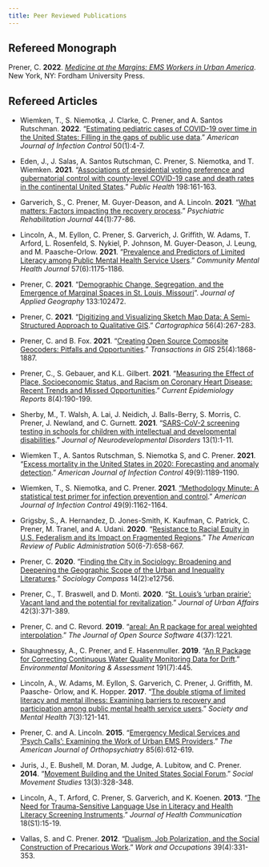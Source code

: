 ```yaml
---
title: Peer Reviewed Publications
---
```


## Refereed Monograph

Prener, C. **2022**. *[Medicine at the Margins: EMS Workers in Urban America](https://www.fordhampress.com/9781531501082/medicine-at-the-margins/)*. New York, NY: Fordham University Press.

## Refereed Articles

- Wiemken, T., S. Niemotka, J. Clarke, C. Prener, and A. Santos Rutschman. **2022**. "[Estimating pediatric cases of COVID-19 over time in the United States: Filling in the gaps of public use data](https://doi.org/10.1016/j.ajic.2021.10.018)." *American Journal of Infection Control* 50(1):4-7.

- Eden, J., J. Salas, A. Santos Rutschman, C. Prener, S. Niemotka, and T. Wiemken. **2021**. "[Associations of presidential voting preference and gubernatorial control with county-level COVID-19 case and death rates in the continental United States](https://doi.org/10.1016/j.puhe.2021.07.038)." *Public Health* 198:161-163.

- Garverich, S., C. Prener, M. Guyer-Deason, and A. Lincoln. **2021**. "[What matters: Factors impacting the recovery process](https://doi.org/10.1037/prj0000407)." *Psychiatric Rehabilitation Journal* 44(1):77-86.

- Lincoln, A., M. Eyllon, C. Prener, S. Garverich, J. Griffith, W. Adams, T. Arford, L. Rosenfeld, S. Nykiel, P. Johnson, M. Guyer-Deason, J. Leung, and M. Paasche-Orlow. **2021**. "[Prevalence and Predictors of Limited Literacy among Public Mental Health Service Users](https://doi.org/10.1007/s10597-020-00750-0)." *Community Mental Health Journal* 57(6):1175-1186.

- Prener, C. **2021**. "[Demographic Change, Segregation, and the Emergence of Marginal Spaces in St. Louis, Missouri](https://doi.org/10.1016/j.apgeog.2021.102472)". *Journal of Applied Geography* 133:102472.

- Prener, C. **2021**. "[Digitizing and Visualizing Sketch Map Data: A Semi-Structured Approach to Qualitative GIS](https://doi.org/10.3138/cart-2020-0030)." *Cartographica* 56(4):267-283.

- Prener, C. and B. Fox. **2021**. "[Creating Open Source Composite Geocoders: Pitfalls and Opportunities](https://doi.org/10.1111/tgis.12741)." *Transactions in GIS* 25(4):1868-1887.

- Prener, C., S. Gebauer, and K.L. Gilbert. **2021**. "[Measuring the Effect of Place, Socioeconomic Status, and Racism on Coronary Heart Disease: Recent Trends and Missed Opportunities](https://doi.org/10.1007/s40471-021-00281-6)." *Current Epidemiology Reports* 8(4):190-199.

- Sherby, M., T. Walsh, A. Lai, J. Neidich, J. Balls-Berry, S. Morris, C. Prener, J. Newland, and C. Gurnett. **2021**. "[SARS-CoV-2 screening testing in schools for children with intellectual and developmental disabilities](https://doi.org/10.1186/s11689-021-09376-z)." *Journal of Neurodevelopmental Disorders* 13(1):1-11.

- Wiemken T., A. Santos Rutschman, S. Niemotka S, and C. Prener. **2021**. "[Excess mortality in the United States in 2020: Forecasting and anomaly detection](https://doi.org/10.1016/j.ajic.2021.03.013)." *American Journal of Infection Control* 49(9):1189-1190.

- Wiemken, T., S. Niemotka, and C. Prener. **2021**. ["Methodology Minute: A statistical test primer for infection prevention and control](https://doi.org/10.1016/j.ajic.2021.04.003)." *American Journal of Infection Control* 49(9):1162-1164.

- Grigsby, S., A. Hernandez, D. Jones-Smith, K. Kaufman, C. Patrick, C. Prener, M. Tranel, and A. Udani. **2020**. "[Resistance to Racial Equity in U.S. Federalism and its Impact on Fragmented Regions](https://doi.org/10.1177/0275074020942063)." *The American Review of Public Administration* 50(6-7):658-667.

- Prener, C. **2020**. "[Finding the City in Sociology: Broadening and Deepening the Geographic Scope of the Urban and Inequality Literatures](https://doi.org/10.1111/soc4.12756)." *Sociology Compass* 14(2):e12756.

- Prener, C., T. Braswell, and D. Monti. **2020**. "[St. Louis's 'urban prairie': Vacant land and the potential for revitalization](https://doi.org/10.1080/07352166.2018.1474079)." *Journal of Urban Affairs* 42(3):371-389.

- Prener, C. and C. Revord. **2019**. "[areal: An R package for areal weighted interpolation](https://joss.theoj.org/papers/10.21105/joss.01221)." *The Journal of Open Source Software* 4(37):1221.

- Shaughnessy, A., C. Prener, and E. Hasenmuller. **2019**. "[An R Package for Correcting Continuous Water Quality Monitoring Data for Drift](https://doi.org/10.1007/s10661-019-7586-x)." *Environmental Monitoring & Assessment* 191(7):445.

- Lincoln, A., W. Adams, M. Eyllon, S. Garverich, C. Prener, J. Griffith, M. Paasche- Orlow, and K. Hopper. **2017**. "[The double stigma of limited literacy and mental illness: Examining barriers to recovery and participation among public mental health service users](https://doi.org/10.1177/2156869317707001)." *Society and Mental Health* 7(3):121-141.

- Prener, C. and A. Lincoln. **2015**. "[Emergency Medical Services and 'Psych Calls': Examining the Work of Urban EMS Providers](https://doi.org/10.1037/ort0000077)." *The American Journal of Orthopsychiatry* 85(6):612-619.

- Juris, J., E. Bushell, M. Doran, M. Judge, A. Lubitow, and C. Prener. **2014**. "[Movement Building and the United States Social Forum](https://doi.org/10.1080/14742837.2013.841575)." *Social Movement Studies* 13(3):328-348.

- Lincoln, A., T. Arford, C. Prener, S. Garverich, and K. Koenen. **2013**. "[The Need for Trauma-Sensitive Language Use in Literacy and Health Literacy Screening Instruments](https://doi.org/10.1080/10810730.2013.825676)." *Journal of Health Communication* 18(S1):15-19.

- Vallas, S. and C. Prener. **2012**. "[Dualism, Job Polarization, and the Social Construction of Precarious Work](https://doi.org/10.1177/0730888412456027)." *Work and Occupations* 39(4):331-353.
